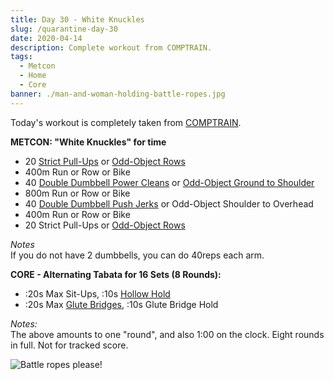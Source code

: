 ```yaml
---
title: Day 30 - White Knuckles
slug: /quarantine-day-30
date: 2020-04-14
description: Complete workout from COMPTRAIN.
tags:
  - Metcon
  - Home
  - Core
banner: ./man-and-woman-holding-battle-ropes.jpg
---
```


Today's workout is completely taken from [COMPTRAIN](https://comptrain.co/home-gym/).

**METCON: "White Knuckles" for time**
* 20 [Strict Pull-Ups](https://www.youtube.com/watch?v=HRV5YKKaeVw) or [Odd-Object Rows](https://www.youtube.com/watch?v=5bTX5qKWtEA&feature=youtu.be)
* 400m Run or Row or Bike
* 40 [Double Dumbbell Power Cleans](https://www.youtube.com/watch?v=viWI2rEt-HU) or [Odd-Object Ground to Shoulder](https://www.youtube.com/watch?v=XFG7MQU1uS0&feature=youtu.be)
* 800m Run or Row or Bike
* 40 [Double Dumbbell Push Jerks](https://www.youtube.com/watch?v=rnN3pYswScE) or Odd-Object Shoulder to Overhead
* 400m Run or Row or Bike
* 20 Strict Pull-Ups or [Odd-Object Rows](https://www.youtube.com/watch?v=5bTX5qKWtEA&feature=youtu.be)

*Notes*<br/>
If you do not have 2 dumbbells, you can do 40reps each arm.

**CORE - Alternating Tabata for 16 Sets (8 Rounds):**<br/>
* :20s Max Sit-Ups, :10s [Hollow Hold](https://www.youtube.com/watch?v=4xRpGgttca8)
* :20s Max [Glute Bridges](https://www.youtube.com/watch?v=WtilA9IJX1c), :10s Glute Bridge Hold

*Notes:*<br/>
The above amounts to one "round", and also 1:00 on the clock. Eight rounds in full. Not for tracked score.

![Battle ropes please!](./man-and-woman-holding-battle-ropes.jpg)
